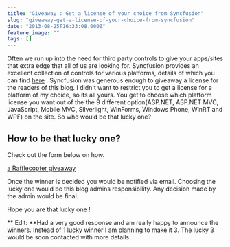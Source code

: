 ```yaml
---
title: "Giveaway : Get a license of your choice from Syncfusion"
slug: "giveaway-get-a-license-of-your-choice-from-syncfusion"
date: "2013-08-25T16:33:08.000Z"
feature_image: ""
tags: []
---
```


Often we run up into the need for third party controls to give your apps/sites that extra edge that all of us are looking for. Syncfusion provides an excellent collection of controls for various platforms, details of which you can find [here](http://www.syncfusion.com/products?UTM_medium=rahulblogreview) . Syncfusion was generous enough to giveaway a license for the readers of this blog. I didn't want to restrict you to get a license for a platform of my choice, so its all yours. You get to choose which platform license you want out of the the 9 different option(ASP.NET, ASP.NET MVC, JavaScript, Mobile MVC, Silverlight, WinForms, Windows Phone, WinRT and WPF) on the site. So who would be that lucky one?

**How to be that lucky one?**
-----------------------------

Check out the form below on how.

[a Rafflecopter giveaway](http://www.rafflecopter.com/rafl/display/52158e0/)  

Once the winner is decided you would be notified via email. Choosing the lucky one would be this blog admins responsibility. Any decision made by the admin would be final.

Hope you are that lucky one !

\*\* Edit: \*\*Had a very good response and am really happy to announce the winners. Instead of 1 lucky winner I am planning to make it 3. The lucky 3 would be soon contacted with more details